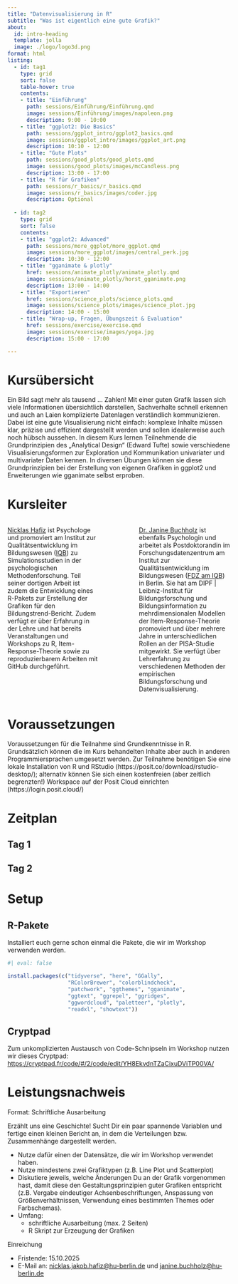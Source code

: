 ```yaml
---
title: "Datenvisualisierung in R"
subtitle: "Was ist eigentlich eine gute Grafik?"
about:
  id: intro-heading
  template: jolla
  image: ./logo/logo3d.png
format: html
listing:
  - id: tag1
    type: grid
    sort: false
    table-hover: true
    contents: 
    - title: "Einführung"
      path: sessions/Einführung/Einführung.qmd
      image: sessions/Einführung/images/napoleon.png
      description: 9:00 - 10:00
    - title: "ggplot2: Die Basics"
      path: sessions/ggplot_intro/ggplot2_basics.qmd
      image: sessions/ggplot_intro/images/ggplot_art.png
      description: 10:10 - 12:00
    - title: "Gute Plots"
      path: sessions/good_plots/good_plots.qmd
      image: sessions/good_plots/images/mcCandless.png
      description: 13:00 - 17:00
    - title: "R für Grafiken"
      path: sessions/r_basics/r_basics.qmd
      image: sessions/r_basics/images/coder.jpg
      description: Optional
        
  - id: tag2
    type: grid
    sort: false
    contents:   
    - title: "ggplot2: Advanced"
      path: sessions/more_ggplot/more_ggplot.qmd
      image: sessions/more_ggplot/images/central_perk.jpg
      description: 10:30 - 12:00
    - title: "gganimate & plotly"
      href: sessions/animate_plotly/animate_plotly.qmd
      image: sessions/animate_plotly/horst_gganimate.png
      description: 13:00 - 14:00
    - title: "Exportieren"
      href: sessions/science_plots/science_plots.qmd
      image: sessions/science_plots/images/science_plot.jpg
      description: 14:00 - 15:00
    - title: "Wrap-up, Fragen, Übungszeit & Evaluation"
      href: sessions/exercise/exercise.qmd
      image: sessions/exercise/images/yoga.jpg
      description: 15:00 - 17:00

---
```




:::{#intro-heading}

# Kursübersicht

Ein Bild sagt mehr als tausend … Zahlen! Mit einer guten Grafik lassen sich viele Informationen übersichtlich darstellen, Sachverhalte schnell erkennen und auch an Laien komplizierte Datenlagen verständlich kommunizieren. Dabei ist eine gute Visualisierung nicht einfach: komplexe Inhalte müssen klar, präzise und effizient dargestellt werden und sollen idealerweise auch noch hübsch aussehen. In diesem Kurs lernen Teilnehmende die Grundprinzipien des „Analytical Design“ (Edward Tufte) sowie verschiedene Visualisierungsformen zur Exploration und Kommunikation univariater und multivariater Daten kennen. In diversen Übungen können sie diese Grundprinzipien bei der Erstellung von eigenen Grafiken in ggplot2 und Erweiterungen wie gganimate selbst erproben.

# Kursleiter

::: {.columns}


::: {.column width="45%"}
[Nicklas Hafiz](https://orcid.org/0000-0001-9035-4483) ist Psychologe und promoviert am Institut zur Qualitätsentwicklung im Bildungswesen ([IQB](https://www.iqb.hu-berlin.de/institut/staff/?pg=c135)) zu Simulationsstudien in der psychologischen Methodenforschung.
Teil seiner dortigen Arbeit ist zudem die Entwicklung eines R-Pakets zur Erstellung der Grafiken für den Bildungstrend-Bericht.
Zudem verfügt er über Erfahrung in der Lehre und hat bereits Veranstaltungen und Workshops zu R, Item-Response-Theorie sowie zu reproduzierbarem Arbeiten mit GitHub durchgeführt. 
:::
::: {.column width="10%"}

:::

::: {.column width="45%"}
[Dr. Janine Buchholz](https://orcid.org/0000-0003-2534-4603) ist ebenfalls Psychologin und arbeitet als Postdoktorandin im Forschungsdatenzentrum am Institut zur Qualitätsentwicklung im Bildungswesen ([FDZ am IQB](https://www.iqb.hu-berlin.de/institut/staff/?pg=c163)) in Berlin. 
Sie hat am DIPF | Leibniz-Institut für Bildungsforschung und Bildungsinformation zu mehrdimensionalen Modellen der Item-Response-Theorie promoviert und über mehrere Jahre in unterschiedlichen Rollen an der PISA-Studie mitgewirkt. 
Sie verfügt über Lehrerfahrung zu verschiedenen Methoden der empirischen Bildungsforschung und Datenvisualisierung.
:::

:::


# Voraussetzungen

Voraussetzungen für die Teilnahme sind Grundkenntnisse in R. 
Grundsätzlich können die im Kurs behandelten Inhalte aber auch in anderen Programmiersprachen umgesetzt werden. 
Zur Teilnahme benötigen Sie eine lokale Installation von R und RStudio (https://posit.co/download/rstudio-desktop/); alternativ können Sie sich einen kostenfreien (aber zeitlich begrenzten!) Workspace auf der Posit Cloud einrichten (https://login.posit.cloud/)  

# Zeitplan

:::

## Tag 1
::: {#tag1}


:::

## Tag 2
::: {#tag2}


:::

# Setup

## R-Pakete

Installiert euch gerne schon einmal die Pakete, die wir im Workshop verwenden werden. 

```r
#| eval: false

install.packages(c("tidyverse", "here", "GGally", 
                   "RColorBrewer", "colorblindcheck", 
                   "patchwork", "ggthemes", "gganimate", 
                   "ggtext", "ggrepel", "ggridges", 
                   "ggwordcloud", "paletteer", "plotly",
                   "readxl", "showtext"))

```

## Cryptpad

Zum unkomplizierten Austausch von Code-Schnipseln im Workshop nutzen wir dieses Cryptpad:
[https://cryptpad.fr/code/#/2/code/edit/YH8EkvdnTZaCixuDViTP00VA/](https://cryptpad.fr/code/#/2/code/edit/YH8EkvdnTZaCixuDViTP00VA/)


#  Leistungsnachweis

[Format:]{.highlight} Schriftliche Ausarbeitung

Erzählt uns eine Geschichte! Sucht Dir ein paar spannende Variablen und fertige einen kleinen Bericht an, in dem die Verteilungen bzw. Zusammenhänge dargestellt werden.  

- Nutze dafür einen der Datensätze, die wir im Workshop verwendet haben.  
- Nutze mindestens zwei Grafiktypen (z.B. Line Plot und Scatterplot)   
- Diskutiere jeweils, welche Änderungen Du an der Grafik vorgenommen hast, damit diese den 
Gestaltungsprinzipien guter Grafiken entspricht (z.B. Vergabe eindeutiger Achsenbeschriftungen, Anspassung von Größenverhältnissen, Verwendung eines bestimmten Themes oder Farbschemas).   
- Umfang: 
  - schriftliche Ausarbeitung (max. 2 Seiten)
  - R Skript zur Erzeugung der Grafiken

[Einreichung]{.highlight}

- Fristende: 15.10.2025  
- E-Mail an: [nicklas.jakob.hafiz@hu-berlin.de](mailto:nicklas.jakob.hafiz@hu-berlin.de) und [janine.buchholz@hu-berlin.de](mailto:janine.buchholz@hu-berlin.de)
